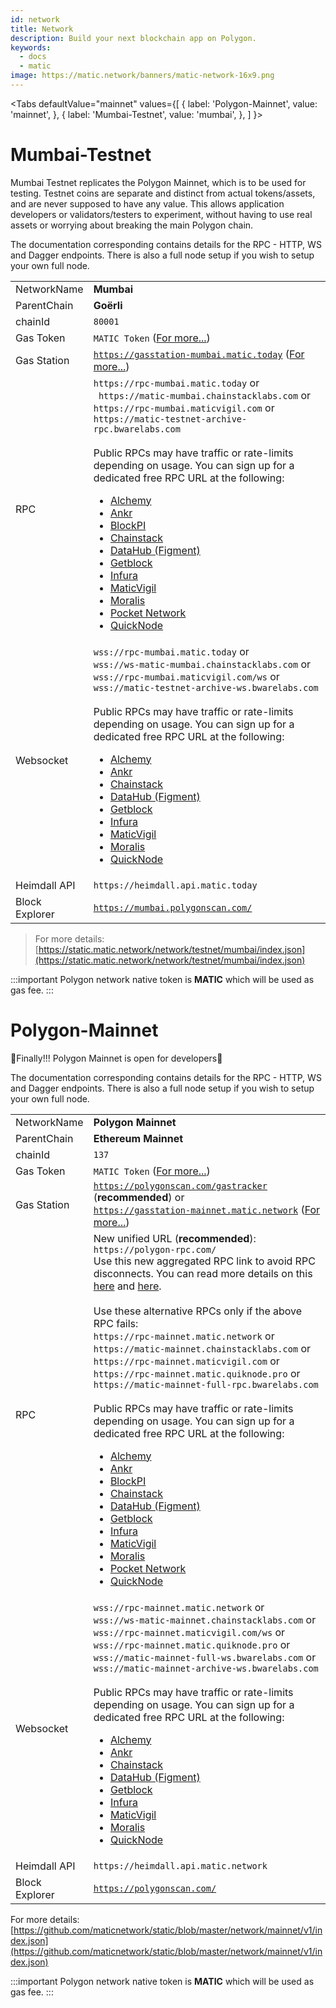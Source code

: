```yaml
---
id: network
title: Network
description: Build your next blockchain app on Polygon.
keywords:
  - docs
  - matic
image: https://matic.network/banners/matic-network-16x9.png 
---
```


<Tabs
  defaultValue="mainnet"
  values={[
    { label: 'Polygon-Mainnet', value: 'mainnet', },
    { label: 'Mumbai-Testnet', value: 'mumbai', },
  ]
}>
<TabItem value="mumbai">

# Mumbai-Testnet
Mumbai Testnet replicates the Polygon Mainnet, which is to be used for testing. Testnet coins are separate and distinct from actual tokens/assets, and are never supposed to have any value. This allows application developers or validators/testers to experiment, without having to use real assets or worrying about breaking the main Polygon chain.

The documentation corresponding contains details for the RPC - HTTP, WS and Dagger endpoints. There is also a full node setup if you wish to setup your own full node.

|              |                                        |
|--------------|----------------------------------------|
| NetworkName  | **Mumbai**                                 |
| ParentChain  | **Goërli**                                 |
| chainId      | `80001`                                  |
| Gas Token    | `MATIC Token` ([For more...](gas-token)) |
| Gas Station    | [`https://gasstation-mumbai.matic.today`](https://gasstation-mumbai.matic.today) ([For more...](/docs/develop/tools/matic-gas-station)) |
| RPC          | `https://rpc-mumbai.matic.today` or <br/>` https://matic-mumbai.chainstacklabs.com` or <br/>`https://rpc-mumbai.maticvigil.com` or <br/>`https://matic-testnet-archive-rpc.bwarelabs.com`  <br/> <br/>Public RPCs may have traffic or rate-limits depending on usage. You can sign up for a dedicated free RPC URL at the following: <br/> <ul><li>[Alchemy](https://www.alchemy.com/)</li><li>[Ankr](https://www.ankr.com/)</li><li>[BlockPI](https://chains.blockpi.io/#/polygon)</li><li> [Chainstack](https://chainstack.com/build-better-with-polygon/)</li><li> [DataHub (Figment)](https://datahub.figment.io)</li><li> [Getblock](https://getblock.io/en/) </li><li>[Infura](https://infura.io)</li><li>[MaticVigil](https://rpc.maticvigil.com/)</li><li>[Moralis](https://moralis.io)</li><li>[Pocket Network](https://www.portal.pokt.network/)</li><li> [QuickNode](https://blog.quicknode.com/polygon-matic-is-now-live-on-quiknode-api/) </li></ul>    |
| Websocket    | `wss://rpc-mumbai.matic.today` or <br/>`wss://ws-matic-mumbai.chainstacklabs.com` or <br/> `wss://rpc-mumbai.maticvigil.com/ws` or <br/> `wss://matic-testnet-archive-ws.bwarelabs.com`  <br/><br/>Public RPCs may have traffic or rate-limits depending on usage. You can sign up for a dedicated free RPC URL at the following: <br/> <ul><li>[Alchemy](https://www.alchemy.com/)</li><li>[Ankr](https://www.ankr.com/)</li><li> [Chainstack](https://chainstack.com/build-better-with-polygon/)</li><li> [DataHub (Figment)](https://datahub.figment.io)</li><li> [Getblock](https://getblock.io/en/) </li><li>[Infura](https://infura.io)</li><li>[MaticVigil](https://rpc.maticvigil.com/)</li><li>[Moralis](https://moralis.io)</li><li> [QuickNode](https://blog.quicknode.com/polygon-matic-is-now-live-on-quiknode-api/) </li></ul>     |
| Heimdall API | `https://heimdall.api.matic.today` |
| Block Explorer |[`https://mumbai.polygonscan.com/`](https://mumbai.polygonscan.com/)|


> For more details: [https://static.matic.network/network/testnet/mumbai/index.json](https://static.matic.network/network/testnet/mumbai/index.json)

:::important
Polygon network native token is **MATIC** which will be used as gas fee.
:::

</TabItem>
<TabItem value="mainnet">

# Polygon-Mainnet

🎉Finally!!! Polygon Mainnet is open for developers🎉

The documentation corresponding contains details for the RPC - HTTP, WS and Dagger endpoints. There is also a full node setup if you wish to setup your own full node.


|              |                                        |
|--------------|----------------------------------------|
| NetworkName  | **Polygon Mainnet**                                 |
| ParentChain  | **Ethereum Mainnet**                                 |
| chainId      | `137`                                  |
| Gas Token    | `MATIC Token` ([For more...](gas-token)) |
| Gas Station    | [`https://polygonscan.com/gastracker`](https://polygonscan.com/gastracker) (**recommended**) or <br/> [`https://gasstation-mainnet.matic.network`](https://gasstation-mainnet.matic.network) ([For more...](/docs/develop/tools/matic-gas-station)) |[
| RPC          | New unified URL (**recommended**): `https://polygon-rpc.com/`<br/>Use this new aggregated RPC link to avoid RPC disconnects. You can read more details on this [here](https://twitter.com/0xPolygon/status/1431277874238169094) and [here](https://blog.polygon.technology/polygon-rpc-gateway-will-provide-a-free-high-performance-connection-to-the-polygon-pos-blockchain-df148958d418).<br/><br/>Use these alternative RPCs only if the above RPC fails:<br/> `https://rpc-mainnet.matic.network` or <br/>`https://matic-mainnet.chainstacklabs.com` or <br/>`https://rpc-mainnet.maticvigil.com` or <br/>`https://rpc-mainnet.matic.quiknode.pro` or <br/> `https://matic-mainnet-full-rpc.bwarelabs.com`<br/><br/>Public RPCs may have traffic or rate-limits depending on usage. You can sign up for a dedicated free RPC URL at the following: <br/> <ul><li>[Alchemy](https://www.alchemy.com/)</li><li>[Ankr](https://www.ankr.com/)</li><li>[BlockPI](https://chains.blockpi.io/#/polygon)</li><li> [Chainstack](https://chainstack.com/build-better-with-polygon/)</li><li> [DataHub (Figment)](https://datahub.figment.io)</li><li> [Getblock](https://getblock.io/en/) </li><li>[Infura](https://infura.io)</li><li>[MaticVigil](https://rpc.maticvigil.com/)</li><li>[Moralis](https://moralis.io)</li><li>[Pocket Network](https://www.portal.pokt.network/)</li><li> [QuickNode](https://blog.quicknode.com/polygon-matic-is-now-live-on-quiknode-api/) </li></ul>  |
| Websocket    | `wss://rpc-mainnet.matic.network` or <br/>`wss://ws-matic-mainnet.chainstacklabs.com`  or <br/> `wss://rpc-mainnet.maticvigil.com/ws` or <br/>`wss://rpc-mainnet.matic.quiknode.pro` or <br/> `wss://matic-mainnet-full-ws.bwarelabs.com` or <br/>`wss://matic-mainnet-archive-ws.bwarelabs.com`<br/> <br/>Public RPCs may have traffic or rate-limits depending on usage. You can sign up for a dedicated free RPC URL at the following: <br/> <ul><li>[Alchemy](https://www.alchemy.com/)</li><li>[Ankr](https://www.ankr.com/)</li><li> [Chainstack](https://chainstack.com/build-better-with-polygon/)</li><li> [DataHub (Figment)](https://datahub.figment.io)</li><li> [Getblock](https://getblock.io/en/) </li><li>[Infura](https://infura.io)</li><li>[MaticVigil](https://rpc.maticvigil.com/)</li><li>[Moralis](https://moralis.io)</li><li> [QuickNode](https://blog.quicknode.com/polygon-matic-is-now-live-on-quiknode-api/) </li></ul>     |
| Heimdall API | `https://heimdall.api.matic.network` |
| Block Explorer | [`https://polygonscan.com/`](https://www.polygonscan.com/)|


For more details: [https://github.com/maticnetwork/static/blob/master/network/mainnet/v1/index.json](https://github.com/maticnetwork/static/blob/master/network/mainnet/v1/index.json)

:::important
Polygon network native token is **MATIC** which will be used as gas fee.
:::

</TabItem>
</Tabs>
